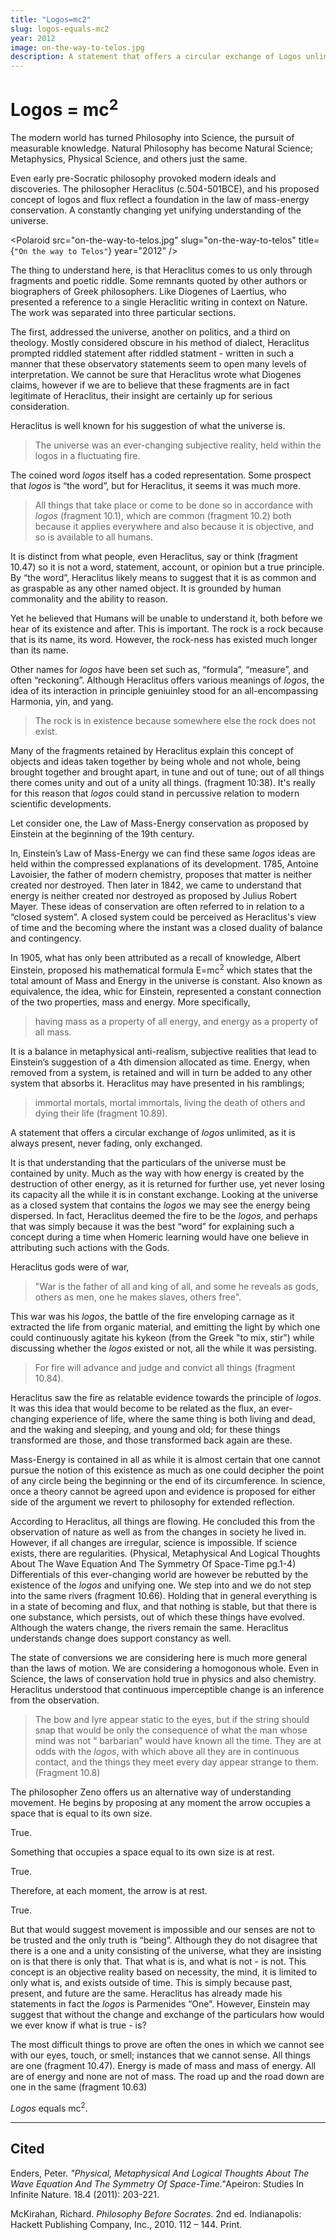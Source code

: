 ```yaml
---
title: "Logos=mc2"
slug: logos-equals-mc2
year: 2012
image: on-the-way-to-telos.jpg
description: A statement that offers a circular exchange of Logos unlimited, as it is always present, never fading, only exchanged.
---
```



# Logos = mc<sup>2</sup>

The modern world has turned Philosophy into Science, the pursuit of measurable knowledge. Natural Philosophy has become Natural Science; Metaphysics, Physical Science, and others just the same.

Even early pre-Socratic philosophy provoked modern ideals and discoveries. The philosopher Heraclitus (c.504-501BCE), and his proposed concept of logos and flux reflect a foundation in the law of mass-energy conservation. A constantly changing yet unifying understanding of the universe.

<Polaroid
  src="on-the-way-to-telos.jpg"
  slug="on-the-way-to-telos"
  title={`"On the way to Telos"`}
  year="2012" />

The thing to understand here, is that Heraclitus comes to us only through fragments and poetic riddle. Some remnants quoted by other authors or biographers of Greek philosophers. Like Diogenes of Laertius, who presented a reference to a single Heraclitic writing in context on Nature. The work was separated into three particular sections.

The first, addressed the universe, another on politics, and a third on theology. Mostly considered obscure in his method of dialect, Heraclitus prompted riddled statement after riddled statment - written in such a manner that these observatory statements seem to open many levels of interpretation. We cannot be sure that Heraclitus wrote what Diogenes claims, however if we are to believe that these fragments are in fact legitimate of Heraclitus, their insight are certainly up for serious consideration.

Heraclitus is well known for his suggestion of what the universe is.

> The universe was an ever-changing subjective reality, held within the logos in a fluctuating fire.

The coined word _logos_ itself has a coded representation. Some prospect that _logos_ is “the word”, but for Heraclitus, it seems it was much more.

> All things that take place or come to be done so in accordance with _logos_ (fragment 10.1), which are common (fragment 10.2) both because it applies everywhere and also because it is objective, and so is available to all humans.

It is distinct from what people, even Heraclitus, say or think (fragment 10.47) so it is not a word, statement, account, or opinion but a true principle. By “the word”, Heraclitus likely means to suggest that it is as common and as graspable as any other named object. It is grounded by human commonality and the ability to reason.

Yet he believed that Humans will be unable to understand it, both before we hear of its existence and after. This is important. The rock is a rock because that is its name, its word. However, the rock-ness has existed much longer than its name.

Other names for _logos_ have been set such as, “formula”, “measure”, and often “reckoning”. Although Heraclitus offers various meanings of _logos_, the idea of its interaction in principle geniuinley stood for an all-encompassing Harmonia, yin, and yang.

> The rock is in existence because somewhere else the rock does not exist.

Many of the fragments retained by Heraclitus explain this concept of objects and ideas taken together by being whole and not whole, being brought together and brought apart, in tune and out of tune; out of all things there comes unity and out of a unity all things. (fragment 10:38). It's really for this reason that _logos_ could stand in percussive relation to modern scientific developments.

Let consider one, the Law of Mass-Energy conservation as proposed by Einstein at the beginning of the 19th century.

In, Einstein’s Law of Mass-Energy we can find these same _logos_ ideas are held within the compressed explanations of its development. 1785, Antoine Lavoisier, the father of modern chemistry, proposes that matter is neither created nor destroyed. Then later in 1842, we came to understand that energy is neither created nor destroyed as proposed by Julius Robert Mayer. These ideas of conservation are often referred to in relation to a “closed system”. A closed system could be perceived as Heraclitus's view of time and the becoming where the instant was a closed duality of balance and contingency.

In 1905, what has only been attributed as a recall of knowledge, Albert Einstein, proposed his mathematical formula E=mc<sup>2</sup> which states that the total amount of Mass and Energy in the universe is constant. Also known as equivalence, the idea, whic for Einstein, represented a constant connection of the two properties, mass and energy. More specifically,

> having mass as a property of all energy, and energy as a property of all mass.

It is a balance in metaphysical anti-realism, subjective realities that lead to Einstein’s suggestion of a 4th dimension allocated as time. Energy, when removed from a system, is retained and will in turn be added to any other system that absorbs it. Heraclitus may have presented in his ramblings;

> immortal mortals, mortal immortals, living the death of others and dying their life (fragment 10.89).

A statement that offers a circular exchange of _logos_ unlimited, as it is always present, never fading, only exchanged.

It is that understanding that the particulars of the universe must be contained by unity. Much as the way with how energy is created by the destruction of other energy, as it is returned for further use, yet never losing its capacity all the while it is in constant exchange. Looking at the universe as a closed system that contains the _logos_ we may see the energy being dispersed. In fact, Heraclitus deemed the fire to be the _logos_, and perhaps that was simply because it was the best “word” for explaining such a concept during a time when Homeric learning would have one believe in attributing such actions with the Gods.

Heraclitus gods were of war,

> "War is the father of all and king of all, and some he reveals as gods, others as men, one he makes slaves, others free".

This war was his _logos_, the battle of the fire enveloping carnage as it extracted the life from organic material, and emitting the light by which one could continuously agitate his kykeon (from the Greek "to mix, stir") while discussing whether the _logos_ existed or not, all the while it was persisting.

> For fire will advance and judge and convict all things (fragment 10.84).

Heraclitus saw the fire as relatable evidence towards the principle of _logos_. It was this idea that would become to be related as the flux, an ever-changing experience of life, where the same thing is both living and dead, and the waking and sleeping, and young and old; for these things transformed are those, and those transformed back again are these.

Mass-Energy is contained in all as while it is almost certain that one cannot pursue the notion of this existence as much as one could decipher the point of any circle being the beginning or the end of its circumference. In science, once a theory cannot be agreed upon and evidence is proposed for either side of the argument we revert to philosophy for extended reflection.

According to Heraclitus, all things are flowing. He concluded this from the observation of nature as well as from the changes in society he lived in. However, if all changes are irregular, science is impossible. If science exists, there are regularities. (Physical, Metaphysical And Logical Thoughts About The Wave Equation And The Symmetry Of Space-Time pg.1-4) Differentials of this ever-changing world are however be rebutted by the existence of the _logos_ and unifying one. We step into and we do not step into the same rivers (fragment 10.66). Holding that in general everything is in a state of becoming and flux, and that nothing is stable, but that there is one substance, which persists, out of which these things have evolved. Although the waters change, the rivers remain the same. Heraclitus understands change does support constancy as well.

The state of conversions we are considering here is much more general than the laws of motion. We are considering a homogonous whole. Even in Science, the laws of conservation hold true in physics and also chemistry. Heraclitus understood that continuous imperceptible change is an inference from the observation.

> The bow and lyre appear static to the eyes, but if the string should snap that would be only the consequence of what the man whose mind was not “ barbarian” would have known all the time. They are at odds with the _logos_, with which above all they are in continuous contact, and the things they meet every day appear strange to them. (Fragment 10.8)

The philosopher Zeno offers us an alternative way of understanding movement. He begins by proposing at any moment the arrow occupies a space that is equal to its own size.

True.
<br/>

Something that occupies a space equal to its own size is at rest.

True.
<br/>

Therefore, at each moment, the arrow is at rest.

True.
<br/>


But that would suggest movement is impossible and our senses are not to be trusted and the only truth is “being”. Although they do not disagree that there is a one and a unity consisting of the universe, what they are insisting on is that there is only that. That what is is, and what is not - is not. This concept is an objective reality based on necessity, the mind, it is limited to only what is, and exists outside of time. This is simply because past, present, and future are the same. Heraclitus has already made his statements in fact the _logos_ is Parmenides “One”. However, Einstein may suggest that without the change and exchange of the particulars how would we ever know if what is true - is?

The most difficult things to prove are often the ones in which we cannot see with our eyes, touch, or smell; instances that we cannot sense. All things are one (fragment 10.47). Energy is made of mass and mass of energy. All are of energy and none are not of mass. The road up and the road down are one in the same (fragment 10.63)

_Logos_ equals mc<sup>2</sup>.

* * *

## **Cited**

Enders, Peter. <cite>"Physical, Metaphysical And Logical Thoughts About The Wave Equation And The Symmetry Of Space-Time."</cite>Apeiron: Studies In Infinite Nature. 18.4 (2011): 203-221.

McKirahan, Richard. <cite>Philosophy Before Socrates</cite>. 2nd ed. Indianapolis: Hackett Publishing Company, Inc., 2010\. 112 – 144\. Print.
